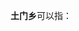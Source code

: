 '''土门乡'''可以指：
{{PRC admin/disambig|13/01/29/204/000|51/11/26/202/000|51/13/04/207/000|51/32/23/206/000|62/05/21/204/000}}
{{disambig|cat=三字中国乡名消歧义}}